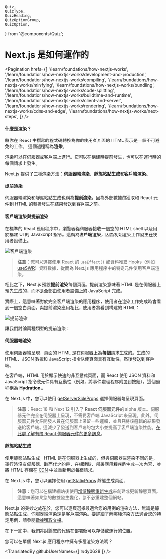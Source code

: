 	Quiz,
	QuizType,
	QuizHeading,
	QuizOptionGroup,
	QuizOption,
} from '@components/Quiz';

# Next.js 是如何運作的

<Pagination
	hrefs={[
		'/learn/foundations/how-nextjs-works',
		'/learn/foundations/how-nextjs-works/development-and-production',
		'/learn/foundations/how-nextjs-works/compiling',
		'/learn/foundations/how-nextjs-works/minifying',
		'/learn/foundations/how-nextjs-works/bundling',
		'/learn/foundations/how-nextjs-works/code-splitting',
		'/learn/foundations/how-nextjs-works/buildtime-and-runtime',
		'/learn/foundations/how-nextjs-works/client-and-server',
		'/learn/foundations/how-nextjs-works/rendering',
		'/learn/foundations/how-nextjs-works/cdns-and-edge',
		'/learn/foundations/how-nextjs-works/next-steps',
	]}
/>

#### 什麼是渲染？

將你在 React 中撰寫的程式碼轉換為你的使用者介面的 HTML 表示是一個不可避免的工作。 這個過程稱為**渲染**。

渲染可以在伺服器或客戶端上進行。它可以在構建時提前發生，也可以在運行時的每個請求上發生。

Next.js 提供了三種渲染方法：**伺服器端渲染**、**靜態站點生成**和**客戶端渲染**。

#### 提前渲染

伺服器端渲染和靜態站點生成也稱為**提前渲染**，因為外部數據的獲取和 React 元件到 HTML 的轉換發生在結果發送到客戶端之前。

#### 客戶端渲染與提前渲染

在標準的 React 應用程序中，瀏覽器從伺服器接收一個空的 HTML shell 以及用於構建 UI 的 JavaScript 指令。這稱為**客戶端渲染**，因為初始渲染工作發生在使用者設備上。

![客戶端渲染](https://nextjs.org/static/images/learn/foundations/client-side-rendering.png '客戶端渲染')

> **注意**：您可以選擇使用 React 的 `useEffect()` 或資料獲取 Hooks（例如 [useSWR](https://swr.vercel.app/)）資料數據，從而為 Next.js 應用程序中的特定元件使用客戶端渲染。

相比之下，Next.js 預設**提前渲染**每個頁面。提前渲染意味著 HTML 是在伺服器上預先生成的，而不是全部由使用者設備上的 JavaScript 完成。

實際上，這意味著對於完全客戶端渲染的應用程序，使用者在渲染工作完成時會看到一個空白頁面。與提前渲染應用相比，使用者將看到構建的 HTML：

![提前渲染](https://nextjs.org/static/images/learn/foundations/pre-rendering.png '提前渲染')

讓我們討論兩種類型的提前渲染：

#### 伺服器端渲染

使用伺服器端呈現，頁面的 HTML 是在伺服器上為**每個**請求生成的。生成的 HTML、JSON 數據和 JavaScript 指令以使頁面具有互動性，然後發送到客戶端。

在客戶端，HTML 用於顯示快速的非互動式頁面，而 React 使用 JSON 資料和 JavaScript 指令使元件具有互動性（例如，將事件處理程序附加到按鈕）。這個過程稱為 **Hydration** 。

在 Next.js 中，您可以使用 [getServerSideProps](/docs/basic-features/data-fetching/get-server-side-props) 選擇伺服器端呈現頁面。

> **注意**：React 18 和 Next 12 引入了 **React 伺服器元件**的 alpha 版本。伺服器元件完全在伺服器上呈現，不需要客戶端 JavaScript 來呈現。此外，伺服器元件允許開發人員在伺服器上保留一些邏輯，並且只將該邏輯的結果發送給客戶端。這減少了發送到客戶端的包大小並提高了客戶端渲染性能。[在此處了解有關 React 伺服器元件的更多訊息](https://reactjs.org/blog/2020/12/21/data-fetching-with-react-server-components.html)。

#### 靜態站點生成

使用靜態站點生成，HTML 是在伺服器上生成的，但與伺服器端渲染不同的是，運行時沒有伺服器。取而代之的是，在構建時，部署應用程序時生成一次內容，並將 HTML 存儲在 [CDN](./cdns-and-edge) 中並重新用於每個請求。

在 Next.js 中，您可以選擇使用 [getStaticProps](/docs/basic-features/data-fetching/get-static-props) 靜態生成頁面。

> **注意**：您可以在構建網站後使用[增量靜態重新生成](/docs/basic-features/data-fetching/incremental-static-regeneration)來創建或更新靜態頁面。這意味著如果您的數據發生變化，您不必重建整個網站。

Next.js 的美妙之處在於，您可以逐頁選擇最適合您的用例的渲染方法，無論是靜態站點生成、伺服器端渲染還是客戶端渲染。要詳細了解哪種渲染方法適合您的特定用例，請參閱[數據獲取文檔](/docs/basic-features/data-fetching/overview)。

在下一節中，我們將討論您的代碼在部署後可以存儲或運行的位置。

<Quiz>
	<QuizHeading type={QuizType.quickReview}>
		您可以在單個 Next.js 應用程序中擁有多種渲染方法嗎？
	</QuizHeading>
	<QuizOptionGroup>
		<QuizOption text="是 - 您可以在頁面級別選擇渲染方法" isCorrect />
		<QuizOption text="否 - 您需要在開始時選擇應用程序的渲染方法" />
	</QuizOptionGroup>
</Quiz>

<TranslatedBy githubUserNames={['rudy0628']} />
